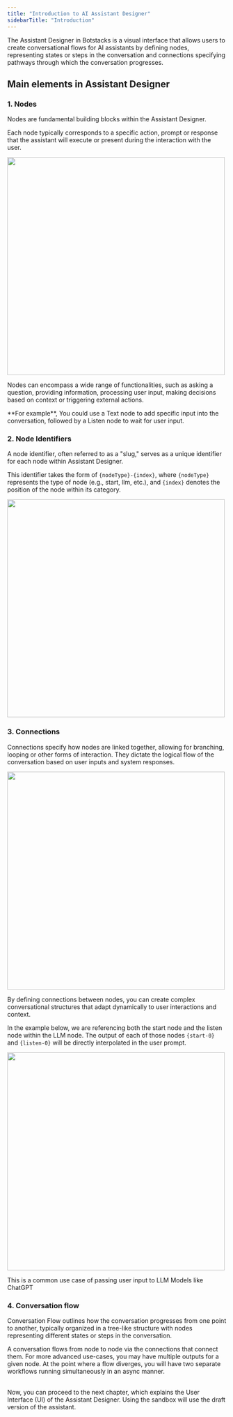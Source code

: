 ```yaml
---
title: "Introduction to AI Assistant Designer"
sidebarTitle: "Introduction"
---
```

The Assistant Designer in Botstacks is a visual interface that allows users to create conversational flows for AI assistants by defining nodes, representing states or steps in the conversation and connections specifying pathways through which the conversation progresses.

## Main elements in Assistant Designer

<Steps>

  <Step title="Nodes">
  </Step>

  <Step title="Node Identifiers">
  </Step>
  
  <Step title="Connections">
  </Step>

  <Step title="Conversation Flow">
  </Step>

</Steps>

### 1. Nodes

Nodes are fundamental building blocks within the Assistant Designer.

Each node typically corresponds to a specific action, prompt or response that the assistant will execute or present during the interaction with the user.

<img 
height="500"  
src="/images/node-stack.png"
/>

Nodes can encompass a wide range of functionalities, such as asking a question, providing information, processing user input, making decisions based on context or triggering external actions.

<Tip> 
    **For example**, You could use a Text node to add specific input into the conversation, followed by a Listen node to wait for user input. 
</Tip>


### 2. Node Identifiers

A node identifier, often referred to as a "slug," serves as a unique identifier for each node within Assistant Designer.

This identifier takes the form of `{nodeType}-{index}`, where `{nodeType}` represents the type of node (e.g., start, llm, etc.), and `{index}` denotes the position of the node within its category.

<img 
height="500"  
src="/images/node-identifier.png"
/>


### 3. Connections

Connections specify how nodes are linked together, allowing for branching, looping or other forms of interaction. They dictate the logical flow of the conversation based on user inputs and system responses.

<img 
height="500"  
src="/images/connections.png"
/>

By defining connections between nodes, you can create complex conversational structures that adapt dynamically to user interactions and context. 

In the example below, we are referencing both the start node and the listen node within the LLM node. The output of each of those nodes `{start-0}` and `{listen-0}` will be directly interpolated in the user prompt.

<img 
height="500"  
src="/images/connection-example.png"
/>

<Tip>
  This is a common use case of passing user input to LLM Models like ChatGPT
</Tip>


### 4. Conversation flow

Conversation Flow outlines how the conversation progresses from one point to another, typically organized in a tree-like structure with nodes representing different states or steps in the conversation.

A conversation flows from node to node via the connections that connect them. For more advanced use-cases, you may have multiple outputs for a given node. At the point where a flow diverges, you will have two separate workflows running simultaneously in an async manner.

<br />
Now, you can proceed to the next chapter, which explains the User Interface (UI) of the Assistant Designer.
<Note>Using the sandbox will use the draft version of the assistant.</Note>
